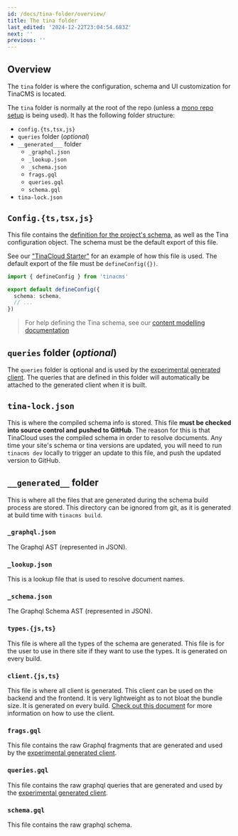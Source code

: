 ```yaml
---
id: /docs/tina-folder/overview/
title: The tina folder
last_edited: '2024-12-22T23:04:54.683Z'
next: ''
previous: ''
---
```


## Overview

The `tina` folder is where the configuration, schema and UI customization for TinaCMS is located.

The `tina` folder is normally at the root of the repo (unless a [mono repo setup](/docs/introduction/faq/#does-tina-cloud-work-with-monorepos) is being used). It has the following folder structure:

* `config.{ts,tsx,js}`
* `queries` folder (*optional*)
* `__generated___` folder
  * `_graphql.json`
  * `_lookup.json`
  * `_schema.json`
  * `frags.gql`
  * `queries.gql`
  * `schema.gql`
* `tina-lock.json`

## `Config.{ts,tsx,js}`

This file contains the [definition for the project's schema](/docs/schema), as well as the Tina configuration object. The schema must be the default export of this file.

See our ["TinaCloud Starter"](https://github.com/tinacms/tina-cloud-starter/blob/main/tina/config.tsx) for an example of how this file is used. The default export of the file must be `defineConfig({})`.

```ts
import { defineConfig } from 'tinacms'

export default defineConfig({
  schema: schema,
  // ...
})
```

> For help defining the Tina schema, see our [content modelling documentation](/docs/schema/)

## `queries` folder (*optional*)

The `queries` folder is optional and is used by the [experimental generated client](/docs/data-fetching/overview/). The queries that are defined in this folder will automatically be attached to the generated client when it is built.

## `tina-lock.json`

This is where the compiled schema info is stored. This file **must be checked into source control and pushed to GitHub**. The reason for this is that TinaCloud uses the compiled schema in order to resolve documents. Any time your site's schema or tina versions are updated, you will need to run `tinacms dev` locally to trigger an update to this file, and push the updated version to GitHub.

## `__generated__` folder

This is where all the files that are generated during the schema build process are stored. This directory can be ignored from git, as it is generated at build time with `tinacms build`.

### `_graphql.json`

The Graphql AST (represented in JSON).

### `_lookup.json`

This is a lookup file that is used to resolve document names.

### `_schema.json`

The Graphql Schema AST (represented in JSON).

### `types.{js,ts}`

This file is where all the types of the schema are generated. This file is for the user to use in there site if they want to use the types. It is generated on every build.

### `client.{js,ts}`

This file is where all client is generated. This client can be used on the backend and the frontend. It is very lightweight as to not bloat the bundle size. It is generated on every build. [Check out this document](/docs/data-fetching/overview/) for more information on how to use the client.

### `frags.gql`

This file contains the raw Graphql fragments that are generated and used by the [experimental generated client](/docs/data-fetching/overview/).

### `queries.gql`

This file contains the raw graphql queries that are generated and used by the [experimental generated client](/docs/data-fetching/overview/).

### `schema.gql`

This file contains the raw graphql schema.
